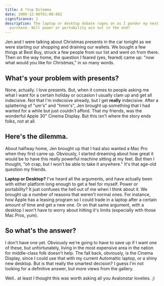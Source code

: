 ```yaml
---
title: A *top Dilemma
date: 2006-12-06T01:00:00Z
significance: 1
description: The laptop or desktop debate rages on as I ponder my next big
  purchase. Will power or portability win out in the end?
---
```


Jen and I were talking about Christmas presents in the car tonight as we were starting our shopping and draining our wallets. We bought a few things at Best Buy, struck a few people from our list and went on from there. Then on the way home, the question I feared (yes, feared) came up: "now what would you like for Christmas," in so many words.

## What's your problem with presents?

None, actually. I love presents. But, when it comes to people asking me what I want for a certain holiday or occasion I usually clam up and get all indecisive. Not that I'm indecisive already, but I get **really** indecisive. After a splattering of "um's" and "hmm's", Jen brought up something that I had wanted for a while but just couldn't afford. That my friends, was the wonderful Apple 30" Cinema Display. But this isn't where the story ends folks, not at all.

## Here's the dilemma.

About halfway home, Jen brought up that I had also wanted a Mac Pro when they first came up. Obviously, I started dreaming about how great it would be to have this really powerful machine sitting at my feet. But then I thought, "oh crap, but I won't be able to take it anywhere." It's that age-old question my friends.

**Laptop or Desktop?**
I've heard all the arguments, and have actually been with either platform long enough to get a feel for myself. Power or portability? It just confuses the hell out of me when I think about it. We brought up a number of reasons that weren't normal ones. For instance, how Apple has a leasing program so I could trade in a laptop after a certain amount of time and get a new one. Or on that same argument, with a desktop I won't have to worry about hitting it's limits (especially with those Mac Pros, yum).

## So what's the answer?

I don't have one yet. Obviously we're going to have to save up if I want one of these, but unfortunately, living in the most expensive area in the nation for middle-class folk doesn't help. The fall back, obviously, is the Cinema Display, since I could use that with my current Automattic laptop, or a shiny new desktop. But is that really the smartest decision? I guess I'm not looking for a definitive answer, but more views from the gallery.

Well.. at least I thought this was worth asking all you Avalonstar lovelies. ;)
